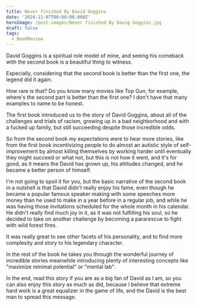 ```yaml
---
title: Never finished By David Goggins
date: '2024-11-07T00:00:00.000Z'
heroImage: /post-images/Never finished By Davig Goggins.jpg
draft: false
tags:
  - BookReview
---
```



David Goggins is a spiritual role model of mine, and seeing his comeback with the second book is a beautiful thing to witness.

Especially, considering that the second book is better than the first one, the legend did it again.

How rare is that? Do you know many movies like Top Gun, for example, where's the second part is better than the first one? I don't  have that many examples to name to be honest.

The first book introduced us to the story of David Goggins, about all of the challenges and trials of racism, growing up in a bad neighborhood and with a fucked up family, but still succeeding despite those incredible odds.

So from the second book my expectations were to hear more stories, like from the first book incentivizing people to do almost an autistic style of self-improvement by almost killing themselves by working harder until eventually they might succeed or what not, but this is not how it went, and it's for good, as it means the David has grown up, his attitudes changed, and he became a better person of himself.

I'm not going to spoil it for you, but the basic narrative of the second book in a nutshell is that David didn't really enjoy his fame, even though he became a popular famous speaker making with some speeches more money than he used to make in a year before in a regular job, and while he was having those invitations scheduled for the whole month in his calendar. He didn't really find much joy in it, as it was not fulfilling his soul, so he decided to take on another challenge by becoming a pararescue to fight with wild forest fires.

It was really great to see other facets of his personality, and to find more complexity and story to his legendary character.

In the rest of the book he takes you through the wonderful journey of incredible stories meanwhile introducing plenty of interesting concepts like "maximize minimal potential" or "mental lab".

In the end, read this story if you are as a big fan of David as I am, so you can also enjoy this story as much as did, because I believe that extreme hard work is a great equalizer in the game of life, and the David is the best man to spread this message.
